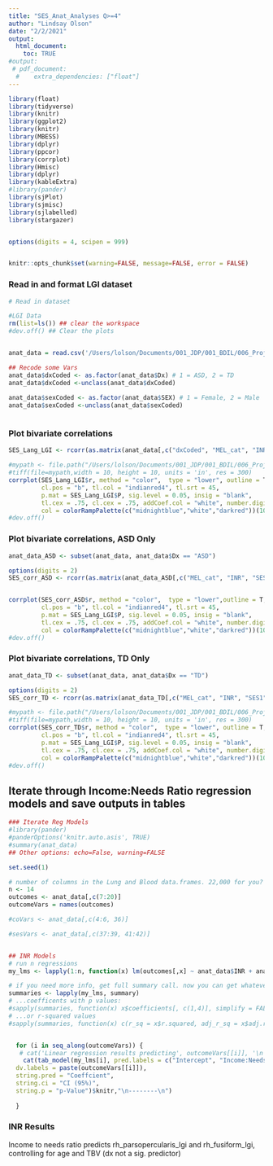 ```yaml
---
title: "SES_Anat_Analyses Q>=4"
author: "Lindsay Olson"
date: "2/2/2021"
output: 
  html_document:
    toc: TRUE
#output:
 # pdf_document:
  #    extra_dependencies: ["float"]
---
```


```r

library(float)
library(tidyverse)
library(knitr)
library(ggplot2)
library(knitr)
library(MBESS)
library(dplyr)
library(ppcor)
library(corrplot)
library(Hmisc)
library(dplyr)
library(kableExtra)
#library(pander)
library(sjPlot)
library(sjmisc)
library(sjlabelled)
library(stargazer)


options(digits = 4, scipen = 999)


knitr::opts_chunk$set(warning=FALSE, message=FALSE, error = FALSE)

```


### Read in and format LGI dataset
```r

# Read in dataset

#LGI Data 
rm(list=ls()) ## clear the workspace
#dev.off() ## Clear the plots


anat_data = read.csv('/Users/lolson/Documents/001_JDP/001_BDIL/006_Projects/11_ToddlerSES/todanatomicaldata/SES_Anat_v2_q45.csv')

## Recode some Vars
anat_data$dxCoded <- as.factor(anat_data$Dx) # 1 = ASD, 2 = TD
anat_data$dxCoded <-unclass(anat_data$dxCoded)
 
anat_data$sexCoded <- as.factor(anat_data$SEX) # 1 = Female, 2 = Male
anat_data$sexCoded <-unclass(anat_data$sexCoded)



```

### Plot bivariate correlations
```r



SES_Lang_LGI <- rcorr(as.matrix(anat_data[,c("dxCoded", "MEL_cat", "INR", "SES1", "SES2", "zipIncome","lh_transversetemporal_lgi", "rh_transversetemporal_lgi", "lh_superiortemporal_lgi", "rh_superiortemporal_lgi", "lh_middletemporal_lgi", "rh_middletemporal_lgi", "lh_parsopercularis_lgi", "rh_parsopercularis_lgi", "lh_parsorbitalis_lgi", "rh_parsorbitalis_lgi", "lh_parstriangularis_lgi", "rh_parstriangularis_lgi", "TBV")], use="pairwise.complete.obs"))

#mypath <- file.path("/Users/lolson/Documents/001_JDP/001_BDIL/006_Projects/11_ToddlerSES/todanatomicaldata/corrPlots/LGI", "SES_LGI_varsCorr_q45.tiff")
#tiff(file=mypath,width = 10, height = 10, units = 'in', res = 300)
corrplot(SES_Lang_LGI$r, method = "color",  type = "lower", outline = T, addgrid.col = "darkgray", order="original", 
         cl.pos = "b", tl.col = "indianred4", tl.srt = 45,
         p.mat = SES_Lang_LGI$P, sig.level = 0.05, insig = "blank",
         tl.cex = .75, cl.cex = .75, addCoef.col = "white", number.digits = 2, number.cex = 0.5, 
         col = colorRampPalette(c("midnightblue","white","darkred"))(100))
#dev.off()
```

### Plot bivariate correlations, ASD Only
```r


anat_data_ASD <- subset(anat_data, anat_data$Dx == "ASD")

options(digits = 2)
SES_corr_ASD <- rcorr(as.matrix(anat_data_ASD[,c("MEL_cat", "INR", "SES1", "SES2", "zipIncome","lh_transversetemporal_lgi", "rh_transversetemporal_lgi", "lh_superiortemporal_lgi", "rh_superiortemporal_lgi", "lh_middletemporal_lgi", "rh_middletemporal_lgi", "lh_parsopercularis_lgi", "rh_parsopercularis_lgi", "lh_parsorbitalis_lgi", "rh_parsorbitalis_lgi", "lh_parstriangularis_lgi", "rh_parstriangularis_lgi", "TBV")], use="pairwise.complete.obs"))


corrplot(SES_corr_ASD$r, method = "color",  type = "lower",outline = T, order="original", 
         cl.pos = "b", tl.col = "indianred4", tl.srt = 45,
         p.mat = SES_Lang_LGI$P, sig.level = 0.05, insig = "blank",
         tl.cex = .75, cl.cex = .75, addCoef.col = "white", number.digits = 2, number.cex = 0.5, 
         col = colorRampPalette(c("midnightblue","white","darkred"))(100))
#dev.off()
```

### Plot bivariate correlations, TD Only
```r



anat_data_TD <- subset(anat_data, anat_data$Dx == "TD")

options(digits = 2)
SES_corr_TD <- rcorr(as.matrix(anat_data_TD[,c("MEL_cat", "INR", "SES1", "SES2", "zipIncome","lh_transversetemporal_lgi", "rh_transversetemporal_lgi", "lh_superiortemporal_lgi", "rh_superiortemporal_lgi", "lh_middletemporal_lgi", "rh_middletemporal_lgi", "lh_parsopercularis_lgi", "rh_parsopercularis_lgi", "lh_parsorbitalis_lgi", "rh_parsorbitalis_lgi", "lh_parstriangularis_lgi", "rh_parstriangularis_lgi", "TBV")], use="pairwise.complete.obs"))

#mypath <- file.path("/Users/lolson/Documents/001_JDP/001_BDIL/006_Projects/11_ToddlerSES/todanatomicaldata/corrPlots/LGI", #"SES_varsCorr_ASD_q45.tiff")
#tiff(file=mypath,width = 10, height = 10, units = 'in', res = 300)
corrplot(SES_corr_TD$r, method = "color",  type = "lower", outline = T, order="original", 
         cl.pos = "b", tl.col = "indianred4", tl.srt = 45,
         p.mat = SES_Lang_LGI$P, sig.level = 0.05, insig = "blank",
         tl.cex = .75, cl.cex = .75, addCoef.col = "white", number.digits = 2, number.cex = 0.5, 
         col = colorRampPalette(c("midnightblue","white","darkred"))(100))
#dev.off()
```


## Iterate through Income:Needs Ratio regression models and save outputs in tables

```r
### Iterate Reg Models 
#library(pander)
#panderOptions('knitr.auto.asis', TRUE)
#summary(anat_data)
## Other options: echo=False, warning=FALSE

set.seed(1)

# number of columns in the Lung and Blood data.frames. 22,000 for you?
n <- 14
outcomes <- anat_data[,c(7:20)]
outcomeVars = names(outcomes)

#coVars <- anat_data[,c(4:6, 36)]

#sesVars <- anat_data[,c(37:39, 41:42)]


## INR Models
# run n regressions
my_lms <- lapply(1:n, function(x) lm(outcomes[,x] ~ anat_data$INR + anat_data$TBV +anat_data$V1.Age)) # change the predictors manually

# if you need more info, get full summary call. now you can get whatever, like:
summaries <- lapply(my_lms, summary)
# ...coefficents with p values:
#sapply(summaries, function(x) x$coefficients[, c(1,4)], simplify = FALSE, USE.NAMES = TRUE)
# ...or r-squared values
#sapply(summaries, function(x) c(r_sq = x$r.squared, adj_r_sq = x$adj.r.squared))


  for (i in seq_along(outcomeVars)) {
   # cat('Linear regression results predicting', outcomeVars[[i]], '\n') 
    cat(tab_model(my_lms[i], pred.labels = c("Intercept", "Income:Needs", "TBV", "Age"),
  dv.labels = paste(outcomeVars[[i]]),
  string.pred = "Coeffcient",
  string.ci = "CI (95%)",
  string.p = "p-Value")$knitr,"\n--------\n")
    
  }


```

### INR Results

Income to needs ratio predicts rh_parsopercularis_lgi and rh_fusiform_lgi, controlling for age and TBV (dx not a sig. predictor)

 
